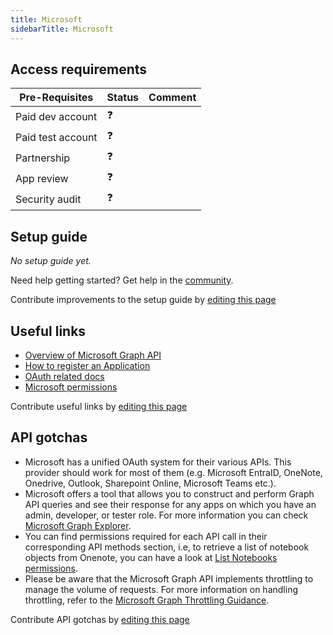 ```yaml
---
title: Microsoft
sidebarTitle: Microsoft
---
```



<Overview />
<PreBuiltTooling />
<PreBuiltUseCases />

## Access requirements
| Pre-Requisites | Status | Comment|
| - | - | - |
| Paid dev account | ❓ |  |
| Paid test account | ❓ |  |
| Partnership | ❓ | |
| App review | ❓ |  |
| Security audit | ❓ | |


## Setup guide

_No setup guide yet._

<Tip>Need help getting started? Get help in the [community](https://nango.dev/slack).</Tip>

<Note>Contribute improvements to the setup guide by [editing this page](https://github.com/nangohq/nango/tree/master/docs-v2/integrations/all/microsoft.mdx)</Note>


## Useful links

-   [Overview of Microsoft Graph API](https://learn.microsoft.com/en-us/graph/overview)
-   [How to register an Application](https://learn.microsoft.com/en-us/graph/auth-register-app-v2)
-   [OAuth related docs](https://learn.microsoft.com/en-us/graph/auth-v2-user?tabs=http)
-   [Microsoft permissions](https://learn.microsoft.com/en-us/graph/permissions-overview?tabs=http)

<Note>Contribute useful links by [editing this page](https://github.com/nangohq/nango/tree/master/docs-v2/integrations/all/microsoft.mdx)</Note>

## API gotchas

-   Microsoft has a unified OAuth system for their various APIs. This provider should work for most of them (e.g. Microsoft EntraID, OneNote, Onedrive, Outlook, Sharepoint Online, Microsoft Teams etc.).
-   Microsoft offers a tool that allows you to construct and perform Graph API queries and see their response for any apps on which you have an admin, developer, or tester role. For more information you can check [Microsoft Graph Explorer](https://developer.microsoft.com/en-us/graph/graph-explorer).
-   You can find permissions required for each API call in their corresponding API methods section, i.e, to retrieve a list of notebook objects from Onenote, you can have a look at [List Notebooks permissions](https://learn.microsoft.com/en-us/graph/api/onenote-list-notebooks?view=graph-rest-1.0&tabs=http#permissions).
-   Please be aware that the Microsoft Graph API implements throttling to manage the volume of requests. For more information on handling throttling, refer to the [Microsoft Graph Throttling Guidance](https://learn.microsoft.com/en-us/graph/throttling).

<Note>Contribute API gotchas by [editing this page](https://github.com/nangohq/nango/tree/master/docs-v2/integrations/all/microsoft.mdx)</Note>

